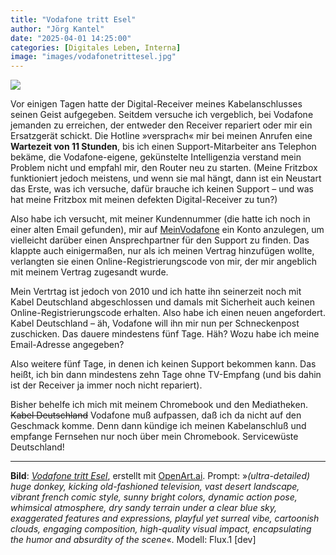 ```yaml
---
title: "Vodafone tritt Esel"
author: "Jörg Kantel"
date: "2025-04-01 14:25:00"
categories: [Digitales Leben, Interna]
image: "images/vodafonetrittesel.jpg"
---
```


[![](images/vodafonetrittesel-b.jpg)](https://www.flickr.com/photos/schockwellenreiter/54246122205/)

Vor einigen Tagen hatte der Digital-Receiver meines Kabelanschlusses seinen Geist aufgegeben. Seitdem versuche ich vergeblich, bei Vodafone jemanden zu erreichen, der entweder den Receiver repariert oder mir ein Ersatzgerät schickt. Die Hotline »versprach« mir bei meinen Anrufen eine **Wartezeit von 11&nbsp;Stunden**, bis ich einen Support-Mitarbeiter ans Telephon bekäme, die Vodafone-eigene, gekünstelte Intelligenzia verstand mein Problem nicht und empfahl mir, den Router neu zu starten. (Meine Fritzbox funktioniert jedoch meistens, und wenn sie mal hängt, dann ist ein Neustart das Erste, was ich versuche, dafür brauche ich keinen Support -- und was hat meine Fritzbox mit meinen defekten Digital-Receiver zu tun?)

Also habe ich versucht, mit meiner Kundennummer (die hatte ich noch in einer alten Email gefunden), mir auf [MeinVodafone](https://www.vodafone.de/meinvodafone/) ein Konto anzulegen, um vielleicht darüber einen Ansprechpartner für den Support zu finden. Das klappte auch einigermaßen, nur als ich meinen Vertrag hinzufügen wollte, verlangten sie einen Online-Registrierungscode von mir, der mir angeblich mit meinem Vertrag zugesandt wurde.

Mein Vertrtag ist jedoch von 2010 und ich hatte ihn seinerzeit noch mit Kabel Deutschland abgeschlossen und damals mit Sicherheit auch keinen Online-Registrierungscode erhalten. Also habe ich einen neuen angefordert. Kabel Deutschland -- äh, Vodafone will ihn mir nun per Schneckenpost zuschicken. Das dauere mindestens fünf Tage. Häh? Wozu habe ich meine Email-Adresse angegeben?

Also weitere fünf Tage, in denen ich keinen Support bekommen kann. Das heißt, ich bin dann mindestens zehn Tage ohne TV-Empfang (und bis dahin ist der Receiver ja immer noch nicht repariert).

Bisher behelfe ich mich mit meinem Chromebook und den Mediatheken. ~~Kabel Deutschland~~ Vodafone muß aufpassen, daß ich da nicht auf den Geschmack komme. Denn dann kündige ich meinen Kabelanschluß und empfange Fernsehen nur noch über mein Chromebook. Servicewüste Deutschland!


---

**Bild**: *[Vodafone tritt Esel](https://www.flickr.com/photos/schockwellenreiter/54246122205/)*, erstellt mit [OpenArt.ai](https://openart.ai/home). Prompt: »*(ultra-detailed) huge donkey, kicking old-fashioned television, vast desert landscape, vibrant french comic style, sunny bright colors, dynamic action pose, whimsical atmosphere, dry sandy terrain under a clear blue sky, exaggerated features and expressions, playful yet surreal vibe, cartoonish clouds, engaging composition, high-quality visual impact, encapsulating the humor and absurdity of the scene*«. Modell: Flux.1 [dev]
